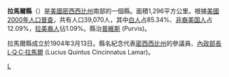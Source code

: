 {{Otheruses|拉马尔县|subject=美國密西西比州的一個縣|other=同名的縣}}
{{Infobox U.S. County|
 county  = 拉馬爾縣 |
 state = 密西西比州 |
 en county  = Lamar County |
 en state = Mississippi |
 seal =  |
 map = Map of Mississippi highlighting Lamar County.svg |
 map size = 150 |
 founded = 1904年3月13日 |
 seat = [[普維斯_(密西西比州)|普維斯]] | 
 area = 1,296 [[km²|km²]] (500 [[square_mile|mi²]]) |
 area land = 1,287 km² (497 mi²) |
 area water = 9 km² (3 mi²) |
 area percentage = 0.68% |
 census yr = 2000|
 pop = 39,070 |
 density = 30 |
 web =  |
|}}
'''拉馬爾縣'''（{{lang-en|Lamar County}}）是[[美國|美國]][[密西西比州|密西西比州]]南部的一個縣。面積1,296平方公里。根據[[美國2000年人口普查|美國2000年人口普查]]，共有人口39,070人，其中[[白人|白人]]占85.34%、[[非裔美国人|非裔美国人]]占12.09%，[[拉美裔人|拉美裔人]]佔1.09%。縣治[[普維斯_(密西西比州)|普維斯]] (Purvis)。

拉馬爾縣成立於1904年3月13日。縣名紀念代表[[密西西比州|密西西比州]]的參議員、[[美國內政部長|內政部長]][[L·Q·C·拉馬爾_(子)|L·Q·C·拉馬爾]] (Lucius Quintus Cincinnatus Lamar)。
[[Category:密西西比州行政區劃|L]]